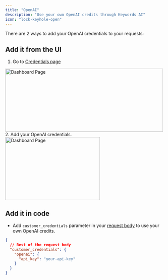 ```yaml
---
title: "OpenAI"
description: "Use your own OpenAI credits through Keywords AI"
icon: "lock-keyhole-open"
---
```


There are 2 ways to add your OpenAI credentials to your requests:
## Add it from the UI
1. Go to [Credentials page](https://platform.keywordsai.co/platform/api/credentials)
<img height="200" width="500"  src="/images/bring-own-key.png" alt="Dashboard Page"/>
2. Add your OpenAI credentials.
<img height="200" width="300"  src="/images/providers/openai.png" alt="Dashboard Page"/>

## Add it in code
- Add `customer_credentials` parameter in your [request body](/api-endpoints/proxy-endpoints/chat-completions) to use your own OpenAI credits.

```json
{
  // Rest of the request body
  "customer_credentials": {
    "openai": {
      "api_key": "your-api-key"
    }
  }
}
```
